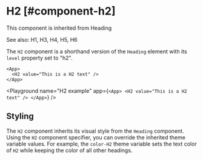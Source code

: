 
# H2 [#component-h2]

This component is inherited from <SmartLink href="/components/Heading">Heading</SmartLink>

See also: <SmartLink href="/components/H1">H1</SmartLink>, <SmartLink href="/components/H3">H3</SmartLink>, <SmartLink href="/components/H4">H4</SmartLink>, <SmartLink href="/components/H5">H5</SmartLink>, <SmartLink href="/components/H6">H6</SmartLink>

The `H2` component is a shorthand version of the `Heading` element with its `level` property set to "h2".

```ueml copy
<App>
  <H2 value="This is a H2 text" />
</App>
```

<Playground
  name="H2 example"
  app={`
  <App>
    <H2 value="This is a H2 text" />
  </App>
  `}
/>

## Styling

The `H2` component inherits its visual style from the `Heading` component.
Using the `H2` component specifier, you can override the inherited theme variable values.
For example, the `color-H2` theme variable sets the text color of `H2` while keeping the color of all other headings.


